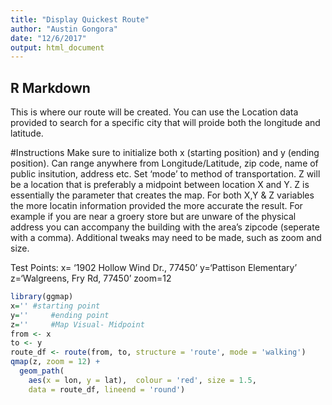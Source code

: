 ```yaml
---
title: "Display Quickest Route"
author: "Austin Gongora"
date: "12/6/2017"
output: html_document
---
```




## R Markdown

This is where our route will be created. You can use the Location data provided to search for a specific city that will proide both the longitude and latitude.

#Instructions
Make sure to initialize both x (starting position) and y (ending position). Can range anywhere from Longitude/Latitude, zip code, name of public insitution, address etc. Set 'mode' to method of transportation. Z will be a location that is preferably a midpoint between location X and Y. Z is essentially the parameter that creates the map. For both X,Y & Z variables the more locatin information provided the more accurate the result. For example if you are near a groery store but are unware of the physical address you can accompany the building with the area's zipcode (seperate with a comma). Additional tweaks may need to be made, such as zoom and size. 

Test Points: 
x= '1902 Hollow Wind Dr., 77450'
y='Pattison Elementary'
z='Walgreens, Fry Rd, 77450' 
zoom=12

```r
library(ggmap)
x='' #starting point
y=''     #ending point
z=''     #Map Visual- Midpoint
from <- x
to <- y
route_df <- route(from, to, structure = 'route', mode = 'walking')
qmap(z, zoom = 12) +
  geom_path(
    aes(x = lon, y = lat),  colour = 'red', size = 1.5,
    data = route_df, lineend = 'round')
```


